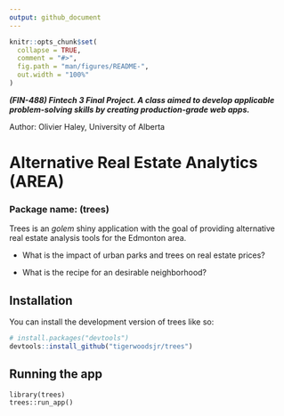 ```yaml
---
output: github_document
---
```


<!-- README.md is generated from README.Rmd. Please edit that file -->

```r
knitr::opts_chunk$set(
  collapse = TRUE,
  comment = "#>",
  fig.path = "man/figures/README-",
  out.width = "100%"
)
```

***(FIN-488) Fintech 3 Final Project. A class aimed to develop applicable problem-solving skills by creating production-grade web apps.***

Author: Olivier Haley, University of Alberta

# Alternative Real Estate Analytics (AREA)

### Package name: (trees)

<!-- badges: start -->

<!-- badges: end -->

Trees is an *golem* shiny application with the goal of providing alternative real estate analysis tools for the Edmonton area.

-   What is the impact of urban parks and trees on real estate prices?

-   What is the recipe for an desirable neighborhood?

## Installation

You can install the development version of trees like so:

``` r
# install.packages("devtools")
devtools::install_github("tigerwoodsjr/trees")
```

## Running the app

```         
library(trees)
trees::run_app()
```

## 

